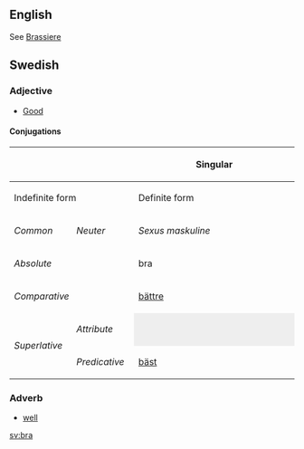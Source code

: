 ==English==

See [[Brassiere]]

==Swedish==

===Adjective===

* [[Good]]

====Conjugations====
{| border=1 cellspacing=0 
|- bgcolor="#FFFFF0" align=center
! rowspan=3 colspan=2 |
! colspan=4 width=400 | Singular
! rowspan=3 width=100 | Plural
|- bgcolor="#FFFFF0" align=center
! colspan=2 width=200 | Indefinite form
! colspan=2 width=200 | Definite form
|- bgcolor="#FFFFF0" align=center
| width=100 | ''Common''
| width=100 | ''Neuter''
| width=100 | ''Sexus maskuline''
| width=100 | ''Other sexus''
|- align=center
| bgcolor="#FFFFF0" colspan=2 width=120 | ''Absolute''
| bra
| bra
| bra
| bra
| bra
|- align=center
| bgcolor="#FFFFF0" colspan=2 | ''Comparative''
| colspan=7 | [[bättre]]
|- align=center
| bgcolor="#FFFFF0" rowspan=2 width=60 | ''Superlative''
| bgcolor="#FFFFF0" width=60 | ''Attribute''
| colspan=2 style="background:#eeeeee" |  
| [[bäste]]
| [[bästa]]
| [[bästa]]
|- align=center 
| bgcolor="#FFFFF0" width=60 | ''Predicative''
| colspan=5 | [[bäst]]
|}

===Adverb===
*[[well]]

[[sv:bra]]